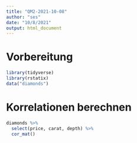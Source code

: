 ```yaml
---
title: "QM2-2021-10-08"
author: "ses"
date: "10/8/2021"
output: html_document
---
```




# Vorbereitung

```r
library(tidyverse)
library(rstatix)
data("diamonds")
```



# Korrelationen berechnen


```r
diamonds %>% 
  select(price, carat, depth) %>% 
  cor_mat()
```

